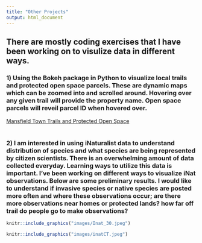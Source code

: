 ```yaml
---
title: "Other Projects"
output: html_document
---
```

## There are mostly coding exercises that I have been working on to visulize data in different ways. 

### 1) Using the Bokeh package in Python to visualize local trails and protected open space parcels. These are dynamic maps which can be zoomed into and scrolled around. Hovering over any given trail will provide the property name. Open space parcels will reveil parcel ID when hovered over.

[Mansfield Town Trails and Protected Open Space](BokehMaps_080619.html)
<br><br>

### 2) I am interested in using iNaturalist data to understand distribution of species and what species are being represented by citizen scientists. There is an overwhelming amount of data collected everyday. Learning ways to utilize this data is important. I've been working on different ways to visualize iNat observations. Below are some preliminary results. I would like to understand if invasive species or native species are posted more often and where these observations occur; are there more observations near homes or protected lands? how far off trail do people go to make observations? 

```r
knitr::include_graphics("images/Inat_30.jpeg")

knitr::include_graphics("images/inatCT.jpeg")
```

